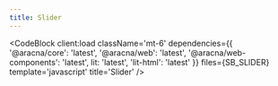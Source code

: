 ```yaml
---
title: Slider
---
```



<SliderComponentBlock client:load />

<CodeBlock
  client:load
  className='mt-6'
  dependencies={{
    '@aracna/core': 'latest',
    '@aracna/web': 'latest',
    '@aracna/web-components': 'latest',
    lit: 'latest',
    'lit-html': 'latest'
  }}
  files={SB_SLIDER}
  template='javascript'
  title='Slider'
/>
